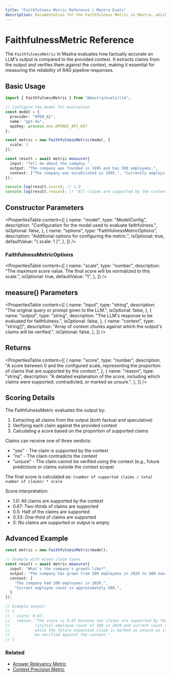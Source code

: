 ```yaml
---
title: "Faithfulness Metric Reference | Mastra Evals"
description: Documentation for the Faithfulness Metric in Mastra, which evaluates the factual accuracy of LLM outputs compared to the provided context.
---
```


# FaithfulnessMetric Reference

The `FaithfulnessMetric` in Mastra evaluates how factually accurate an LLM's output is compared to the provided context. It extracts claims from the output and verifies them against the context, making it essential for measuring the reliability of RAG pipeline responses.

## Basic Usage

```typescript
import { FaithfulnessMetric } from "@mastra/evals/llm";

// Configure the model for evaluation
const model = {
  provider: "OPEN_AI",
  name: "gpt-4o",
  apiKey: process.env.OPENAI_API_KEY
};

const metric = new FaithfulnessMetric(model, {
  scale: 1
});

const result = await metric.measure({
  input: "Tell me about the company.",
  output: "The company was founded in 1995 and has 500 employees.",
  context: ["The company was established in 1995.", "Currently employs around 450-550 people."]
});

console.log(result.score); // 1.0
console.log(result.reason); // "All claims are supported by the context."
```

## Constructor Parameters

<PropertiesTable
  content={[
    {
      name: "model",
      type: "ModelConfig",
      description: "Configuration for the model used to evaluate faithfulness.",
      isOptional: false,
    },
    {
      name: "options",
      type: "FaithfulnessMetricOptions",
      description: "Additional options for configuring the metric.",
      isOptional: true,
      defaultValue: "{ scale: 1 }",
    },
  ]}
/>

### FaithfulnessMetricOptions

<PropertiesTable
  content={[
    {
      name: "scale",
      type: "number",
      description: "The maximum score value. The final score will be normalized to this scale.",
      isOptional: true,
      defaultValue: "1",
    },
  ]}
/>

## measure() Parameters

<PropertiesTable
  content={[
    {
      name: "input",
      type: "string",
      description: "The original query or prompt given to the LLM.",
      isOptional: false,
    },
    {
      name: "output",
      type: "string",
      description: "The LLM's response to be evaluated for faithfulness.",
      isOptional: false,
    },
    {
      name: "context",
      type: "string[]",
      description: "Array of context chunks against which the output's claims will be verified.",
      isOptional: false,
    },
  ]}
/>

## Returns

<PropertiesTable
  content={[
    {
      name: "score",
      type: "number",
      description: "A score between 0 and the configured scale, representing the proportion of claims that are supported by the context.",
    },
    {
      name: "reason",
      type: "string",
      description: "A detailed explanation of the score, including which claims were supported, contradicted, or marked as unsure.",
    },
  ]}
/>

## Scoring Details

The FaithfulnessMetric evaluates the output by:
1. Extracting all claims from the output (both factual and speculative)
2. Verifying each claim against the provided context
3. Calculating a score based on the proportion of supported claims

Claims can receive one of three verdicts:
- "yes" - The claim is supported by the context
- "no" - The claim contradicts the context
- "unsure" - The claim cannot be verified using the context (e.g., future predictions or claims outside the context scope)

The final score is calculated as: `(number of supported claims / total number of claims) * scale`

Score interpretation:
- 1.0: All claims are supported by the context
- 0.67: Two-thirds of claims are supported
- 0.5: Half of the claims are supported
- 0.33: One-third of claims are supported
- 0: No claims are supported or output is empty

## Advanced Example

```typescript
const metric = new FaithfulnessMetric(model);

// Example with mixed claim types
const result = await metric.measure({
  input: "What's the company's growth like?",
  output: "The company has grown from 100 employees in 2020 to 500 now, and might expand to 1000 by next year.",
  context: [
    "The company had 100 employees in 2020.",
    "Current employee count is approximately 500.",
  ]
});

// Example output:
// {
//   score: 0.67,
//   reason: "The score is 0.67 because two claims are supported by the context 
//           (initial employee count of 100 in 2020 and current count of 500), 
//           while the future expansion claim is marked as unsure as it cannot 
//           be verified against the context."
// }
```

### Related

- [Answer Relevancy Metric](./answer-relevancy)
- [Context Precision Metric](./context-precision) 